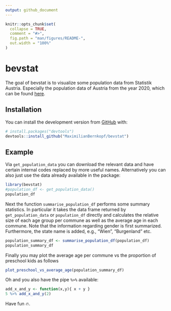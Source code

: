 ```yaml
---
output: github_document
---
```


<!-- README.md is generated from README.Rmd. Please edit that file -->

```r
knitr::opts_chunk$set(
  collapse = TRUE,
  comment = "#>",
  fig.path = "man/figures/README-",
  out.width = "100%"
)
```

# bevstat

<!-- badges: start -->
<!-- badges: end -->

The goal of bevstat is to visualize some population data from Statistik Austria.
Especially the population data of Austria from the year 2020,
which can be found [here](https://data.statistik.gv.at/web/meta.jsp?dataset=OGD_bevstandjbab2002_BevStand_2020).

## Installation

You can install the development version from [GitHub](https://github.com/) with:
``` r
# install.packages("devtools")
devtools::install_github("MaximilianBernkopf/bevstat")
```

## Example

Via `get_population_data` you can download the relevant data
and have certain internal codes replaced by more useful names.
Alternatively you can also just use the data already available 
in the package:

```r
library(bevstat)
#population_df <- get_population_data()
population_df
```

Next the function `summarise_population_df` performs some summary statistics.
In particular it takes the data frame returned by `get_population_data` or `population_df` directly 
and calculates the relative size of each age group per commune 
as well as the average age in each commune. 
Note that the information regarding gender is first summarized. 
Furthermore, the state name is added, e.g., "Wien", "Burgenland" etc.

```r
population_summary_df <- summarise_population_df(population_df)
population_summary_df
```

Finally you may plot the average age per commune vs the proportion of preschool kids as follows

```r
plot_preschool_vs_average_age(population_summary_df)
```

Oh and you also have the pipe ` %>% ` available:

```r
add_x_and_y <- function(x,y){ x + y }
5 %>% add_x_and_y(2)
```

Have fun 🔥.

